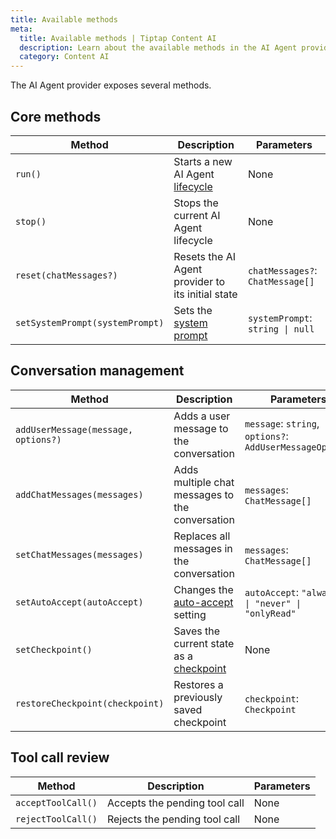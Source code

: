 ```yaml
---
title: Available methods
meta:
  title: Available methods | Tiptap Content AI
  description: Learn about the available methods in the AI Agent provider.
  category: Content AI
---
```


The AI Agent provider exposes several methods.

## Core methods

| Method                          | Description                                                                          | Parameters                       |
| ------------------------------- | ------------------------------------------------------------------------------------ | -------------------------------- |
| `run()`                         | Starts a new AI Agent [lifecycle](/content-ai/capabilities/agent/features/lifecycle) | None                             |
| `stop()`                        | Stops the current AI Agent lifecycle                                                 | None                             |
| `reset(chatMessages?)`          | Resets the AI Agent provider to its initial state                                    | `chatMessages?`: `ChatMessage[]` |
| `setSystemPrompt(systemPrompt)` | Sets the [system prompt](/content-ai/capabilities/agent/configure/system-prompt)     | `systemPrompt`: `string \| null` |

## Conversation management

| Method                              | Description                                                                                                 | Parameters                                               |
| ----------------------------------- | ----------------------------------------------------------------------------------------------------------- | -------------------------------------------------------- |
| `addUserMessage(message, options?)` | Adds a user message to the conversation                                                                     | `message`: `string`, `options?`: `AddUserMessageOptions` |
| `addChatMessages(messages)`         | Adds multiple chat messages to the conversation                                                             | `messages`: `ChatMessage[]`                              |
| `setChatMessages(messages)`         | Replaces all messages in the conversation                                                                   | `messages`: `ChatMessage[]`                              |
| `setAutoAccept(autoAccept)`         | Changes the [auto-accept](/content-ai/capabilities/agent/features/review#auto-accept-configuration) setting | `autoAccept`: `"always" \| "never" \| "onlyRead"`        |
| `setCheckpoint()`                   | Saves the current state as a [checkpoint](/content-ai/capabilities/agent/features/checkpoints)              | None                                                     |
| `restoreCheckpoint(checkpoint)`     | Restores a previously saved checkpoint                                                                      | `checkpoint`: `Checkpoint`                               |

## Tool call review

| Method             | Description                   | Parameters |
| ------------------ | ----------------------------- | ---------- |
| `acceptToolCall()` | Accepts the pending tool call | None       |
| `rejectToolCall()` | Rejects the pending tool call | None       |
